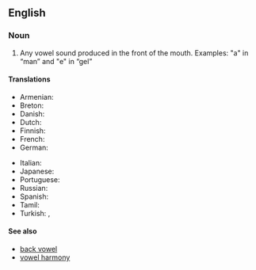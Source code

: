 ==English==
{{wikipedia}}

===Noun===
{{en-noun}}

# {{lb|en|phonetics}} Any vowel sound produced in the front of the mouth. Examples: "a" in “man” and "e" in “gel”

====Translations====
{{trans-top|Any vowel sound produced in the front of the mouth}}
* Armenian: {{t|hy|առաջնային շարքի ձայնավոր|sc=Armn}}
* Breton: {{t|br|vogalenn a-raok}}
* Danish: {{t|da|fortungevokal|c}}
* Dutch: {{t+|nl|voorklinker}}
* Finnish: {{t+|fi|etuvokaali}}
* French: {{t+|fr|voyelle antérieure|f}}
* German: {{t|de|Vorderzungenvokal|f}}
{{trans-mid}}
* Italian: {{t|it|vocale anteriore|f}}
* Japanese: {{t|ja|前舌母音|tr=maejitaboin|sc=Jpan}}
* Portuguese: {{t|pt|vogal anterior|f}}
* Russian: {{t|ru|гла́сный пере́днего ря́да}}
* Spanish: {{t|es|vocal anterior|m}}
* Tamil: {{t|ta|முன்னுயிர்|sc=Taml}}
* Turkish: {{t+|tr|ince ünlü}}, {{t|tr|ince sesli}}
{{trans-bottom}}

====See also====
* [[back vowel]]
* [[vowel harmony]]